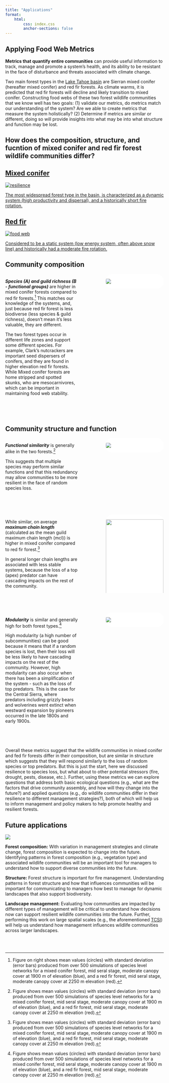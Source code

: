 ```yaml
---
title: "Applications"
format: 
    html:
        css: index.css
        anchor-sections: false
---
```


```{=html}
<style>
    .imgcap {
        background-color: white;
        border-radius: 20px;
        border: 1px solid white;
        overflow: hidden;
    }
</style>
```
## Applying Food Web Metrics

**Metrics that quantify entire communities** can provide useful information to track, manage and promote a system's health, and its ability to be resistant in the face of disturbance and threats associated with climate change.

Two main forest types in the [Lake Tahoe basin](central_sierras.qmd) are Sierran mixed conifer (hereafter mixed conifer) and red fir forests. As climate warms, it is predicted that red fir forests will decline and likely transition to mixed conifer. Constructing food webs of these two forest wildlife communities that we know well has two goals: (1) validate our metrics, do metrics match our understanding of the system? Are we able to create metrics that measure the system holistically? (2) Determine if metrics are similar or different, doing so will provide insights into what may be into what structure and function may be lost.

## How does the composition, structure, and fucntion of mixed conifer and red fir forest wildlife communities differ?

::: container
<a href="central_sierras.qmd" class="tile">

::: popout
<h2>Mixed conifer</h2>

<img src="images/SMC_pic.png" alt="resilience"/>

::: overlay
::: text
The most widespread forest type in the basin, is characterized as a dynamic system (high productivity and dispersal), and a historically short fire rotation.
:::
:::
:::


</a>

<a href="central_sierras.qmd" class="tile">

::: popout
<h2>Red fir</h2>

<img src="images/Red_fir.png" alt="food web"/>

::: overlay
::: text
Considered to be a static system (low energy system, often above snow line) and historically had a moderate fire rotation.
:::
:::
:::

</a>
:::


## Community composition

::: columns
::: {.column width="50%"}
***Species (A) and guild richness (B - functional groups)*** are higher in mixed conifer forests compared to red fir forests.[^1] This matches our knowledge of the systems, and, just because red fir forest is less biodiverse (less species & guild richness), doesn't mean it's less valuable, they are different.

The two forest types occur in different life zones and support some different species. For example, Clark's nutcrackers are important seed dispersers of conifers, and they are found in higher elevation red fir forests. While Mixed conifer forests are home stripped and spotted skunks, who are mesocarnivores, which can be important in maintaining food web stability.
:::

::: {.column width="10%"}
:::

::: {.column width="40%"}
::: imgcap
![](SVG_images/Richness_RFR_SMC.svg)
:::
:::
:::

[^1]: Figure on right shows mean values (circles) with standard deviation (error bars) produced from over 500 simulations of species level networks for a mixed conifer forest, mid seral stage, moderate canopy cover at 1900 m of elevation (blue), and a red fir forest, mid seral stage, moderate canopy cover at 2250 m elevation (red).

<br> <br>

## Community structure and function

::: columns
::: {.column width="50%"}
***Functional similarity*** is generally alike in the two forests.[^2]

This suggests that multiple species may perform similar functions and that this redundancy may allow communities to be more resilient in the face of random species loss.
:::

::: {.column width="10%"}
:::

::: {.column width="40%"}
::: imgcap
![](SVG_images/Function_RFR_SMC.svg)
:::
:::
:::

[^2]: Figure shows mean values (circles) with standard deviation (error bars) produced from over 500 simulations of species level networks for a mixed conifer forest, mid seral stage, moderate canopy cover at 1900 m of elevation (blue), and a red fir forest, mid seral stage, moderate canopy cover at 2250 m elevation (red).

<br> <br>

::: columns
::: {.column width="50%"}
While similar, on average ***maximum chain length*** (calculated as the mean guild maximum chain length (mcl)) is higher in mixed conifer compared to red fir forest.[^3]

In general longer chain lengths are associated with less stable systems, because the loss of a top (apex) predator can have cascading impacts on the rest of the community.
:::

::: {.column width="10%"}
:::

::: {.column width="40%"}
::: imgcap
![](SVG_images/MCL_RFR_SMC.svg){width="100%"}
:::
:::
:::

[^3]: Figure shows mean values (circles) with standard deviation (error bars) produced from over 500 simulations of species level networks for a mixed conifer forest, mid seral stage, moderate canopy cover at 1900 m of elevation (blue), and a red fir forest, mid seral stage, moderate canopy cover at 2250 m elevation (red).

<br> <br>

::: columns
::: {.column width="50%"}
***Modularity*** is similar and generally high for both forest types.[^4]

High modularity (a high number of subcommunities) can be good because it means that if a random species is lost, then their loss will be less likely to have cascading impacts on the rest of the community. However, high modularity can also occur when there has been a simplification of the system - such as the loss of top predators. This is the case for the Central Sierra, where predators including grizzly bears and wolverines went extinct when westward expansion by pioneers occurred in the late 1800s and early 1900s.
:::

::: {.column width="10%"}
:::

::: {.column width="40%"}
::: imgcap
![](SVG_images/Modularity_RFR_SMC.svg)
:::
:::
:::

[^4]: Figure shows mean values (circles) with standard deviation (error bars) produced from over 500 simulations of species level networks for a mixed conifer forest, mid seral stage, moderate canopy cover at 1900 m of elevation (blue), and a red fir forest, mid seral stage, moderate canopy cover at 2250 m elevation (red).

<br> <br>

Overall these metrics suggest that the wildlife communities in mixed conifer and fed fir forests differ in their composition, but are similar in structure which suggests that they will respond similarly to the loss of random species or top predators. But this is just the start, here we discussed resilience to species loss, but what about to other potential stressors (fire, drought, pests, disease, etc.). Further, using these metrics we can explore questions that address both basic ecological questions (e.g., what are the factors that drive community assembly, and how will they change into the future?) and applied questions (e.g., do wildlife communities differ in their resilience to different management strategies?), both of which will help us to inform management and policy makers to help promote healthy and resilient forests.  

## Future applications

![](images/Applications_Collage_reduced.png)

**Forest composition:** With variation in management strategies and climate change, forest composition is expected to change into the future. Identifying patterns in forest composition (e.g., vegetation type) and associated wildlife communities will be an important tool for managers to understand how to support diverse communities into the future. 

**Structure:** Forest structure is important for fire management. Understanding patterns in forest structure and how that influences communities will be important for communicating to managers how best to manage for dynamic landscapes that also support biodiversity.

**Landscape management:** Evaluating how communities are impacted by different types of management will be critical to understand how decisions now can support resilient wildlife communities into the future. Further, performing this work on large spatial scales (e.g., the aforementioned [TCSI](central_sierras.qmd)) will help us understand how management influences wildlife communities across larger landscapes.



<br> <br>
